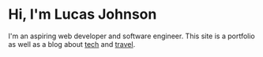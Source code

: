 # Hi, I'm Lucas Johnson

I'm an aspiring web developer and software engineer. This site is a portfolio as well as a blog about [tech](/tech) and [travel](/travel).

